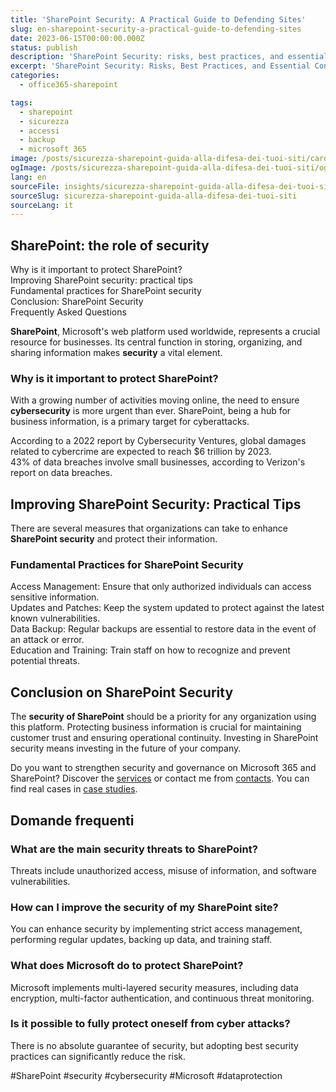 ```yaml
---
title: 'SharePoint Security: A Practical Guide to Defending Sites'
slug: en-sharepoint-security-a-practical-guide-to-defending-sites
date: 2023-06-15T00:00:00.000Z
status: publish
description: 'SharePoint Security: risks, best practices, and essential controls. Access management, patching, backup, and training.'
excerpt: 'SharePoint Security: Risks, Best Practices, and Essential Controls.'
categories:
  - office365-sharepoint

tags:
  - sharepoint
  - sicurezza
  - accessi
  - backup
  - microsoft 365
image: /posts/sicurezza-sharepoint-guida-alla-difesa-dei-tuoi-siti/card.webp
ogImage: /posts/sicurezza-sharepoint-guida-alla-difesa-dei-tuoi-siti/og.webp
lang: en
sourceFile: insights/sicurezza-sharepoint-guida-alla-difesa-dei-tuoi-siti.mdx
sourceSlug: sicurezza-sharepoint-guida-alla-difesa-dei-tuoi-siti
sourceLang: it
---
```



<BreakoutImage src="/posts/sicurezza-sharepoint-guida-alla-difesa-dei-tuoi-siti/cover.webp" alt="Pannello di sicurezza e permessi in SharePoint Online" />










## SharePoint: the role of security

Why is it important to protect SharePoint?  
Improving SharePoint security: practical tips  
Fundamental practices for SharePoint security  
Conclusion: SharePoint Security  
Frequently Asked Questions

**SharePoint**, Microsoft's web platform used worldwide, represents a crucial resource for businesses. Its central function in storing, organizing, and sharing information makes **security** a vital element.



### Why is it important to protect SharePoint?

With a growing number of activities moving online, the need to ensure **cybersecurity** is more urgent than ever. SharePoint, being a hub for business information, is a primary target for cyberattacks.





According to a 2022 report by Cybersecurity Ventures, global damages related to cybercrime are expected to reach $6 trillion by 2023.  
43% of data breaches involve small businesses, according to Verizon's report on data breaches.

## Improving SharePoint Security: Practical Tips

There are several measures that organizations can take to enhance **SharePoint security** and protect their information.



### Fundamental Practices for SharePoint Security



Access Management: Ensure that only authorized individuals can access sensitive information.  
Updates and Patches: Keep the system updated to protect against the latest known vulnerabilities.  
Data Backup: Regular backups are essential to restore data in the event of an attack or error.  
Education and Training: Train staff on how to recognize and prevent potential threats.







## Conclusion on SharePoint Security

The **security of SharePoint** should be a priority for any organization using this platform. Protecting business information is crucial for maintaining customer trust and ensuring operational continuity. Investing in SharePoint security means investing in the future of your company.

Do you want to strengthen security and governance on Microsoft 365 and SharePoint? Discover the [services](/services/) or contact me from [contacts](/contatti/). You can find real cases in [case studies](/case-studies/).









## Domande frequenti
<FAQSection>


### What are the main security threats to SharePoint?
Threats include unauthorized access, misuse of information, and software vulnerabilities.

### How can I improve the security of my SharePoint site?
You can enhance security by implementing strict access management, performing regular updates, backing up data, and training staff.

### What does Microsoft do to protect SharePoint?
Microsoft implements multi-layered security measures, including data encryption, multi-factor authentication, and continuous threat monitoring.

### Is it possible to fully protect oneself from cyber attacks?
There is no absolute guarantee of security, but adopting best security practices can significantly reduce the risk.

</FAQSection>








#SharePoint #security #cybersecurity #Microsoft #dataprotection